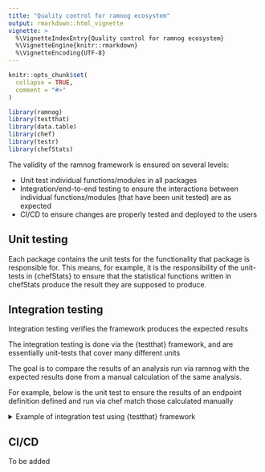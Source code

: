```yaml
---
title: "Quality control for ramnog ecosystem"
output: rmarkdown::html_vignette
vignette: >
  %\VignetteIndexEntry{Quality control for ramnog ecosystem}
  %\VignetteEngine{knitr::rmarkdown}
  %\VignetteEncoding{UTF-8}
---
```


```r
knitr::opts_chunk$set(
  collapse = TRUE,
  comment = "#>"
)
```

```r
library(ramnog)
library(testthat)
library(data.table)
library(chef)
library(testr)
library(chefStats)
```

The validity of the ramnog framework is ensured on several levels:

 - Unit test individual functions/modules in all packages
 - Integration/end-to-end testing to ensure the interactions between individual functions/modules (that have been unit tested) are as expected
 - CI/CD to ensure changes are properly tested and deployed to the users

## Unit testing

Each package contains the unit tests for the functionality that package is responsible for. This means, for example, it is the responsibility of the unit-tests in {chefStats} to ensure that the statistical functions written in chefStats produce the result they are supposed to produce.


## Integration testing

Integration testing verifies the framework produces the expected results

The integration testing is done via the {testthat} framework, and are essentially unit-tests that cover many different units

The goal is to compare the results of an analysis run via ramnog with the expected results done from a manual calculation of the same analysis.

For example, below is the unit test to ensure the results of an endpoint definition defined and run via chef match those calculated manually

<details>
<summary>Example of integration test using {testthat} framework </summary>

```r
testthat::test_that("Valide stats when one strata level is not found",
          {
            # SETUP -------------------------------------------------------------------
            testr::create_local_project()
            mk_adae <- function(study_metadata) {
              adsl <- pharmaverseadam::adsl |> data.table::setDT()
              adae <- pharmaverseadam::adae |> data.table::setDT()
              adae_out <-
                merge(adsl, adae[, c(setdiff(names(adae), names(adsl)), "USUBJID"), with =
                                   F], by = "USUBJID", all = TRUE)
              adae_out[TRT01A %in% c('Placebo', 'Xanomeline High Dose'),]
            }
            mk_ep_def <- function() {
              chef::mk_endpoint_str(
                study_metadata = list(),
                pop_var = "SAFFL",
                pop_value = "Y",
                treatment_var = "TRT01A",
                treatment_refval = "Xanomeline High Dose",
                stratify_by = list(c("SEX")),
                data_prepare = mk_adae,
                endpoint_label = "A",
                custom_pop_filter = "SEX == 'F'",
                group_by = list(list(AESEV = c())),
                stat_by_strata_by_trt = list(
                  "N" = chefStats::n_subj,
                  "E" = chefStats::n_event,
                  "N subj E" = chefStats::n_subj_event
                ),
                stat_by_strata_across_trt = list("RR" = chefStats::RR,
                                                 "OR" = chefStats::OR),
                stat_across_strata_across_trt = list("P-interaction" = chefStats::p_val_interaction)
              )
            }

            chef::use_chef(
              pipeline_dir = "pipeline",
              r_functions_dir = "R/",
              pipeline_id = "01",
              mk_endpoint_def_fn = mk_ep_def,
              mk_adam_fn = list(mk_adae)
            )
            # ACT ---------------------------------------------------------------------
            targets::tar_make()
            targets::tar_load(ep_stat)
            # EXPECT ------------------------------------------------------------------
<<<<<<< HEAD
            # Manually calculated expected results
            x <- mk_adae(study_metadata = NULL)
=======
            x <- mk_adae_demo()
>>>>>>> 62e189b (Adds junit as reporter)
            # Relative Risk
            actual <-
              ep_stat[endpoint_group_filter == "AESEV == \"SEVERE\"" &
                        fn_name == "RR" &
                        stat_filter == "SEX == \"F\"" & stat_result_label == "RR", stat_result_value]
            x1 <- x[SEX == "F" & SAFFL == "Y"]
            x1[, event := FALSE]
            x1[AESEV == "SEVERE", event := TRUE] |> data.table::setorder(-event)
            x1_unique <-
              unique(x1, by = "USUBJID", fromLast = FALSE)
            two_by_two <-
              x1_unique[, .N, by = .(TRT01A, event)][order(TRT01A, event)]
            
            # Outcome, exposed
            a <-
              two_by_two[TRT01A == "Xanomeline High Dose" &
                           (event), N] 
            
            # No outcome, exposed
            b <-
              two_by_two[TRT01A == "Xanomeline High Dose" &
                           !(event), N] 
             
            # Outcome, not exposed
            c <-
              two_by_two[TRT01A == "Placebo" &
                           (event), N]
            
            # No outcome, not exposed
            d <-
              two_by_two[TRT01A == "Placebo" &
                           !(event), N] 
            
            expected <- (a / sum(a, b)) / (c / sum(c, d))
            expect_identical(actual, expected)

            # Number of Events
            actual <-
              ep_stat[endpoint_group_filter == "AESEV == \"SEVERE\"" &
                        fn_name == "E" &
                        strata_var == "SEX"]
            expected <-
              x1[(event), .N, by = .(TRT01A)][order(TRT01A)][, as.double(N)]
            expect_identical(actual$stat_result_value, expected)
          })
```
</details>

## CI/CD 
To be added
